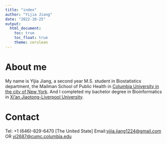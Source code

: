 ```yaml
---
title: "index"
author: "Yijia Jiang"
date: "2022-10-25"
output: 
  html_document:
    toc: true
    toc_float: true
    theme: cerulean
---
```


# About me

My name is Yijia Jiang, a second year M.S. student in Biostatistics department, the Mailman School of Public Health in [Columbia University in the city of New York](https://www.columbia.edu/). And I completed my bachelor degree in Bioinformatics in [Xi'an Jiaotong-Liverpool University](https://www.bnu.edu.cn/).



# Contact
Tel: +1 (646)-829-6470 [The United State]
Email:<yijia.jiang1224@gmail.com> OR <yj2687@cumc.columbia.edu>